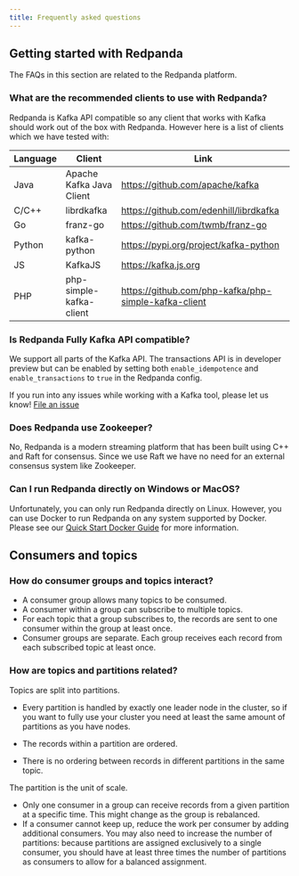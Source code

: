 ```yaml
---
title: Frequently asked questions
---
```


## Getting started with Redpanda
The FAQs in this section are related to the Redpanda platform. 

### What are the recommended clients to use with Redpanda?

Redpanda is Kafka API compatible so any client that works with Kafka
should work out of the box with Redpanda. However here is a list of clients
which we have tested with:

| Language | Client | Link |
| -------- | ------ | ---- |
| Java | Apache Kafka Java Client | https://github.com/apache/kafka |
| C/C++ | librdkafka | https://github.com/edenhill/librdkafka |
| Go | franz-go | https://github.com/twmb/franz-go |
| Python | kafka-python | https://pypi.org/project/kafka-python |
| JS | KafkaJS | https://kafka.js.org |
| PHP | php-simple-kafka-client | https://github.com/php-kafka/php-simple-kafka-client |

### Is Redpanda Fully Kafka API compatible?

We support all parts of the Kafka API. The transactions API is in developer preview
but can be enabled by setting both `enable_idempotence` and `enable_transactions` to `true`
in the Redpanda config.

If you run into any issues while working with a Kafka tool, please let us know! [File an issue](https://github.com/redpanda-data/redpanda/issues/new)

### Does Redpanda use Zookeeper?

No, Redpanda is a modern streaming platform that has been built using C++ and
Raft for consensus. Since we use Raft we have no need for an external consensus
system like Zookeeper.

### Can I run Redpanda directly on Windows or MacOS?

Unfortunately, you can only run Redpanda directly on Linux. However, you can
use Docker to run Redpanda on any system supported by Docker. Please see our
[Quick Start Docker Guide](/docs/quickstart/quick-start-docker) for more information.

## Consumers and topics

### How do consumer groups and topics interact? 
 * A consumer group allows many topics to be consumed. 
 * A consumer within a group can subscribe to multiple topics. 
 * For each topic that a group subscribes to, the records are sent to one consumer within the group at least once. 
 * Consumer groups are separate. Each group receives each record from each subscribed topic at least once. 

### How are topics and partitions related? 

Topics are split into partitions. 

* Every partition is handled by exactly one leader node in the cluster, so if you want to fully use your cluster you need at least the same amount of partitions as you have nodes. 

* The records within a partition are ordered. 
* There is no ordering between records in different partitions in the same topic.

The partition is the unit of scale. 

* Only one consumer in a group can receive records from a given partition at a specific time. This might change as the group is rebalanced.
* If a consumer cannot keep up, reduce the work per consumer by adding additional consumers. You may also need to increase the number of partitions: because partitions are assigned exclusively to a single consumer, you should have at least three times the number of partitions as consumers to allow for a balanced assignment.
